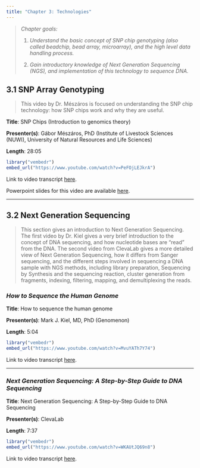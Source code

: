 ```yaml
---
title: "Chapter 3: Technologies"
---
```


> *Chapter goals:*
>
> 1.  *Understand the basic concept of SNP chip genotyping (also called beadchip, bead array, microarray), and the high level data handling process.*
>
> 2.  *Gain introductory knowledge of Next Generation Sequencing (NGS), and implementation of this technology to sequence DNA.*

## 3.1 SNP Array Genotyping {#sec-section1}

> This video by Dr. Mészáros is focused on understanding the SNP chip technology: how SNP chips work and why they are useful.

**Title**: SNP Chips (Introduction to genomics theory)

**Presenter(s)**: Gábor Mészáros, PhD (Institute of Livestock Sciences (NUWI), University of Natural Resources and Life Sciences)

**Length**: 28:05

```r
library("vembedr")
embed_url("https://www.youtube.com/watch?v=PeFOjLEJkrA")
```

Link to video transcript [here](chapter3.1_transcript.qmd).

Powerpoint slides for this video are available [here](https://github.com/GenomicsBootCamp/IntroductionToGenomics).

------------------------------------------------------------------------

## 3.2 Next Generation Sequencing {#sec-section2}

> This section gives an introduction to Next Generation Sequencing. The first video by Dr. Kiel gives a very brief introduction to the concept of DNA sequencing, and how nucleotide bases are "read" from the DNA. The second video from ClevaLab gives a more detailed view of Next Generation Sequencing, how it differs from Sanger sequencing, and the different steps involved in sequencing a DNA sample with NGS methods, including library preparation, Sequencing by Synthesis and the sequencing reaction, cluster generation from fragments, indexing, filtering, mapping, and demultiplexing the reads.

### *How to Sequence the Human Genome*

**Title**: How to sequence the human genome

**Presenter(s)**: Mark J. Kiel, MD, PhD (Genomenon)

**Length**: 5:04

```r
library("vembedr")
embed_url("https://www.youtube.com/watch?v=MvuYATh7Y74")
```

Link to video transcript [here](chapter3.2_transcript.qmd#sec-video1).

------------------------------------------------------------------------

### *Next Generation Sequencing: A Step-by-Step Guide to DNA Sequencing*

**Title**: Next Generation Sequencing: A Step-by-Step Guide to DNA Sequencing

**Presenter(s)**: ClevaLab

**Length**: 7:37

```r
library("vembedr")
embed_url("https://www.youtube.com/watch?v=WKAUtJQ69n8")
```

Link to video transcript [here](chapter3.2_transcript.qmd#sec-video2).
